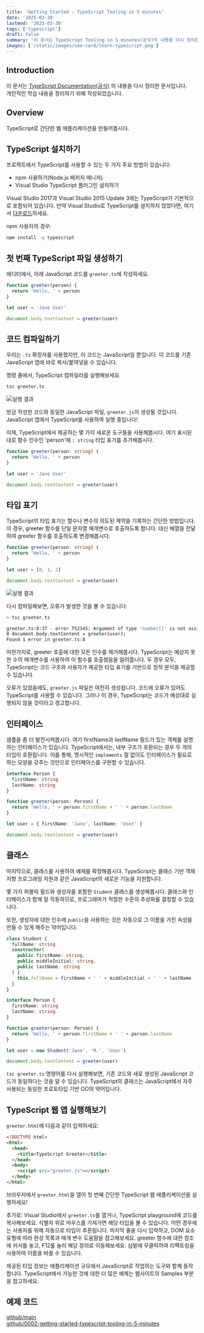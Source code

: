 ```yaml
---
title: 'Getting Started - TypeScript Tooling in 5 minutes'
date: '2025-03-30'
lastmod: '2025-03-30'
tags: ['typescript']
draft: false
summary: '이 문서는 TypeScript Tooling in 5 minutes(공식)의 내용을 다시 정리한 문서입니다. 개인적인 학습 내용을 정리하기 위해 작성되었습니다.'
images: ['/static/images/seo-card/learn-typescript.png']
---
```


## Introduction

이 문서는 [TypeScript Documentation(공식)](https://www.typescriptlang.org/docs) 의 내용을 다시 정리한 문서입니다.  
개인적인 학습 내용을 정리하기 위해 작성되었습니다.

<TOCInline toc={props.toc} exclude='Introduction' />

## Overview

TypeScript로 간단한 웹 애플리케이션을 만들어봅시다.

## TypeScript 설치하기

프로젝트에서 TypeScript를 사용할 수 있는 두 가지 주요 방법이 있습니다:

- npm 사용하기(Node.js 패키지 매니저)
- Visual Studio TypeScript 플러그인 설치하기

Visual Studio 2017과 Visual Studio 2015 Update 3에는 TypeScript가 기본적으로 포함되어 있습니다. 만약 Visual Studio로 TypeScript를 설치하지 않았다면, 여기서 [다운로드](https://www.typescriptlang.org/download/)하세요.

npm 사용자의 경우:

```bash
npm install -g typescript
```

## 첫 번째 TypeScript 파일 생성하기

에디터에서, 아래 JavaScript 코드를 `greeter.ts`에 작성하세요.

```ts
function greeter(person) {
  return 'Hello, ' + person
}

let user = 'Jane User'

document.body.textContent = greeter(user)
```

## 코드 컴파일하기

우리는 `.ts` 확장자를 사용했지만, 이 코드는 JavaScript일 뿐입니다. 이 코드를 기존 JavaScript 앱에 바로 복사/붙여넣을 수 있습니다.

명령 줄에서, TypeScript 컴파일러를 실행해보세요

```bash
tsc greeter.ts
```

![실행 결과](/static/blog-images/learn-typescript/0002-getting-started-typescript-tooling-in-5-minutes-01.png)

방금 작성한 코드와 동일한 JavaScript 파일, `greeter.js`이 생성될 것입니다. JavaScript 앱에서 TypeScript를 사용하여 실행 중입니다!

이제, TypeScript에서 제공하는 몇 가지 새로운 도구들을 사용해봅시다. 여기 표시된 대로 함수 인수인 'person'에 `: string` 타입 표기를 추가해봅시다.

```ts
function greeter(person: string) {
  return 'Hello, ' + person
}

let user = 'Jane User'

document.body.textContent = greeter(user)
```

## 타입 표기

TypeScript의 타입 표기는 함수나 변수의 의도된 계약을 기록하는 간단한 방법입니다.
이 경우, greeter 함수를 단일 문자열 매개변수로 호출하도록 합니다. 대신 배열을 전달하여 greeter 함수를 호출하도록 변경해봅시다.

```ts
function greeter(person: string) {
  return 'Hello, ' + person
}

let user = [0, 1, 2]

document.body.textContent = greeter(user)
```

![실행 결과](/static/blog-images/learn-typescript/0002-getting-started-typescript-tooling-in-5-minutes-02.png)

다시 컴파일해보면, 오류가 발생한 것을 볼 수 있습니다:

```bash
> tsc greeter.ts

greeter.ts:8:37 - error TS2345: Argument of type 'number[]' is not assignable to parameter of type 'string'.
8 document.body.textContent = greeter(user);
Found 1 error in greeter.ts:8

```

마찬가지로, greeter 호출에 대한 모든 인수를 제거해봅시다. TypeScript는 예상치 못한 수의 매개변수를 사용하여 이 함수를 호출했음을 알려줍니다. 두 경우 모두, TypeScript는 코드 구조와 사용자가 제공한 타입 표기를 기반으로 정적 분석을 제공할 수 있습니다.

오류가 있었음에도, `greeter.js` 파일은 여전히 생성됩니다. 코드에 오류가 있어도 TypeScript를 사용할 수 있습니다. 그러나 이 경우, TypeScript는 코드가 예상대로 실행되지 않을 것이라고 경고합니다.

## 인터페이스

샘플을 좀 더 발전시켜봅시다. 여기 firstName과 lastName 필드가 있는 객체를 설명하는 인터페이스가 있습니다.
TypeScript에서는, 내부 구조가 호환되는 경우 두 개의 타입이 호환됩니다.
이를 통해, 명시적인 `implements` 절 없이도 인터페이스가 필요로 하는 모양을 갖추는 것만으로 인터페이스를 구현할 수 있습니다.

```ts
interface Person {
  firstName: string
  lastName: string
}

function greeter(person: Person) {
  return 'Hello, ' + person.firstName + ' ' + person.lastName
}

let user = { firstName: 'Jane', lastName: 'User' }

document.body.textContent = greeter(user)
```

## 클래스

마지막으로, 클래스를 사용하여 예제를 확장해봅시다. TypeScript는 클래스 기반 객체 지향 프로그래밍 지원과 같은 JavaScript의 새로운 기능을 지원합니다.

몇 가지 퍼블릭 필드와 생성자를 포함한 `Student` 클래스를 생성해봅시다. 클래스와 인터페이스가 함께 잘 작동하므로, 프로그래머가 적절한 수준의 추상화를 결정할 수 있습니다.

또한, 생성자에 대한 인수에 `public`을 사용하는 것은 자동으로 그 이름을 가진 속성을 만들 수 있게 해주는 약어입니다.

```ts
class Student {
  fullName: string
  constructor(
    public firstName: string,
    public middleInitial: string,
    public lastName: string
  ) {
    this.fullName = firstName + ' ' + middleInitial + ' ' + lastName
  }
}

interface Person {
  firstName: string
  lastName: string
}

function greeter(person: Person) {
  return 'Hello, ' + person.firstName + ' ' + person.lastName
}

let user = new Student('Jane', 'M.', 'User')

document.body.textContent = greeter(user)
```

`tsc greeter.ts` 명령어를 다시 실행해보면, 기존 코드와 새로 생성된 JavaScript 코드가 동일하다는 것을 알 수 있습니다.
TypeScript의 클래스는 JavaScript에서 자주 사용되는 동일한 프로토타입 기반 OO의 약어입니다.

## TypeScript 웹 앱 실행해보기

`greeter.html`에 다음과 같이 입력하세요:

```html
<!DOCTYPE html>
<html>
  <head>
    <title>TypeScript Greeter</title>
  </head>
  <body>
    <script src="greeter.js"></script>
  </body>
</html>
```

브라우저에서 `greeter.html`을 열어 첫 번째 간단한 TypeScript 웹 애플리케이션을 실행하세요!

추가로: Visual Studio에서 `greeter.ts`를 열거나, TypeScript playground에 코드를 복사해보세요.
식별자 위로 마우스를 가져가면 해당 타입을 볼 수 있습니다. 어떤 경우에는 사용자를 위해 자동으로 타입이 추론됩니다.
마지막 줄을 다시 입력하고, DOM 요소 유형에 따라 완성 목록과 매개 변수 도움말을 참고해보세요.
greeter 함수에 대한 참조에 커서를 놓고, F12를 눌러 해당 정의로 이동해보세요.
심벌에 우클릭하여 리팩토링을 사용하여 이름을 바꿀 수 있습니다.

제공된 타입 정보는 애플리케이션 규모에서 JavaScript로 작업하는 도구와 함께 동작합니다.
TypeScript에서 가능한 것에 대한 더 많은 예제는 웹사이트의 Samples 부분을 참고하세요.

## 예제 코드

[github/main](https://github.com/seniya/study-typescript)  
[github/0002-getting-started-typescript-tooling-in-5-minutes](https://github.com/seniya/study-typescript/tree/main/0002-getting-started-typescript-tooling-in-5-minutes)
